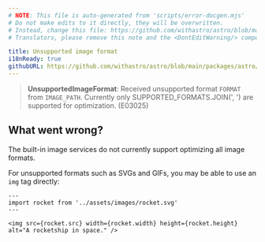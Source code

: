 ```yaml
---
# NOTE: This file is auto-generated from 'scripts/error-docgen.mjs'
# Do not make edits to it directly, they will be overwritten.
# Instead, change this file: https://github.com/withastro/astro/blob/main/packages/astro/src/core/errors/errors-data.ts
# Translators, please remove this note and the <DontEditWarning/> component.

title: Unsupported image format
i18nReady: true
githubURL: https://github.com/withastro/astro/blob/main/packages/astro/src/core/errors/errors-data.ts
---
```


<DontEditWarning />


> **UnsupportedImageFormat**: Received unsupported format `FORMAT` from `IMAGE_PATH`. Currently only SUPPORTED_FORMATS.JOIN(', ') are supported for optimization. (E03025)

## What went wrong?
The built-in image services do not currently support optimizing all image formats.For unsupported formats such as SVGs and GIFs, you may be able to use an `img` tag directly:```astro---import rocket from '../assets/images/rocket.svg'---<img src={rocket.src} width={rocket.width} height={rocket.height} alt="A rocketship in space." />```



